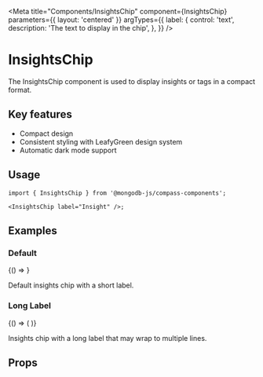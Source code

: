 
<Meta
  title="Components/InsightsChip"
  component={InsightsChip}
  parameters={{ layout: 'centered' }}
  argTypes={{
    label: {
      control: 'text',
      description: 'The text to display in the chip',
    },
  }}
/>

# InsightsChip

The InsightsChip component is used to display insights or tags in a compact format.

## Key features

- Compact design
- Consistent styling with LeafyGreen design system
- Automatic dark mode support

## Usage

```tsx
import { InsightsChip } from '@mongodb-js/compass-components';

<InsightsChip label="Insight" />;
```

## Examples

### Default

<Story name="Default">{() => <InsightsChip label="Insight" />}</Story>

Default insights chip with a short label.

### Long Label

<Story name="LongLabel">
  {() => (
    <InsightsChip label="This is a very long insight label that might wrap" />
  )}
</Story>

Insights chip with a long label that may wrap to multiple lines.

## Props

<Controls />
